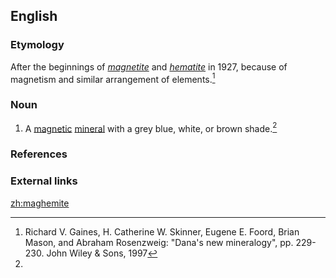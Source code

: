 ==English==

===Etymology===
After the beginnings of ''[[magnetite]]'' and ''[[hematite]]'' in 1927, because of magnetism and similar arrangement of elements.<ref name="New Dana">Richard V. Gaines, H. Catherine W. Skinner, Eugene E. Foord, Brian Mason, and Abraham Rosenzweig: "Dana's new mineralogy", pp. 229-230. John Wiley & Sons, 1997</ref>

===Noun===
{{en-noun|-}}

# {{mineralogy}} A [[magnetic]] [[mineral]] with a grey blue, white, or brown shade.<ref name="New Dana"/>

===References===
<references/>

===External links===
{{projectlinks
 |pedia
 |page1 = Maghemite
}}

[[zh:maghemite]]
